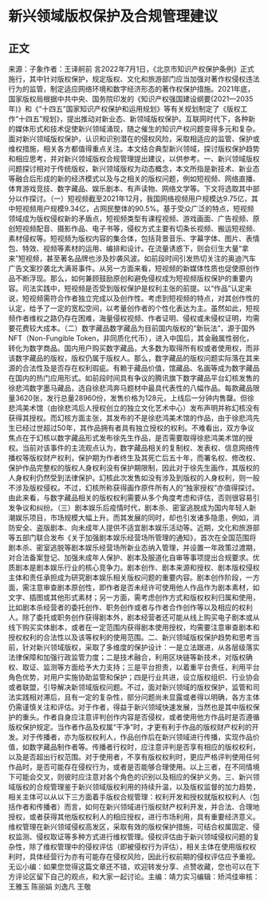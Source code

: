 # 新兴领域版权保护及合规管理建议
## 正文
来源：子象作者：王译舸前 言2022年7月1日，《北京市知识产权保护条例》正式施行，其中针对版权保护，规定版权、文化和旅游部门应当加强对著作权侵权违法行为的监管，制定适应网络环境和数字经济形态的著作权保护措施。2021年底，国家版权局根据中共中央、国务院印发的《知识产权强国建设纲要(2021—2035年)》和《“十四五”国家知识产权保护和运用规划》等有关规划制定了《版权工作“十四五”规划》，提出推动对新业态、新领域版权保护。互联网时代下，各种新的媒体形式和技术促使新兴领域涌现，随之催生的知识产权问题变得多元和复杂。面对新兴领域版权保护，认识和识别潜在的侵权风险，采取相适应的监管、保护或维权措施，相关各方都值得重点关注。本文结合典型新兴领域，探讨版权保护趋势和相应思考，并对新兴领域版权合规管理提出建议，以供参考。一、新兴领域版权问题探讨相对于传统版权，新兴领域版权为动态概念，本文所指是新技术、新业态等融合后形成的新的经济模式以及与之相关的版权问题，例如短视频、网络直播、体育游戏竞技、数字藏品、娱乐剧本、有声读物、网络文学等。下文将选取其中部分以作探讨。（一）短视频截至2021年12月，我国网络视频用户规模达9.75亿，其中短视频用户规模9.34亿，占网民整体的90.5%。基于受众广泛的特点，短视频领域成为版权侵权新的矛盾点，短视频类型有课程视频、游戏画面、广告视频、原创短视频配音、摄影作品、电子书等，侵权方式主要有切条长视频、搬运短视频、素材侵权等。短视频为版权内容的集合体，包括背景音乐、字幕字体、图片、表情包、特效、视频等素材的运用、编排和设计。在流量诱惑下，则会衍生大量“拿来”短视频，甚至著名品牌也涉及抄袭风波。如前段时间引发热切关注的奥迪汽车广告文案抄袭北大满哥事件。从另一方面来看，短视频的新媒体性质也促使原创作品不断浮现。那么，如何兼顾鼓励原创和避免侵权成为短视频版权保护的重要内容。司法实践中，短视频是否受到版权保护是权利主张的前提。以“作品”认定来说，短视频需符合作者独立完成以及创作性。考虑到短视频的特点，对其创作性的认定，给予了一定的宽松空间，以考量创作者的个性化表达为主。虽然如此，短视频作者维权之路仍存在困难，海量侵权视频、作者证明、侵权或未侵权证明，均需要花费较大成本。（二）数字藏品数字藏品为目前国内版权的“新玩法”，源于国外NFT（Non-Fungible Token，非同质化代币），进入中国后，其金融属性弱化，转化为数字商品。国内用户购买数字藏品，大多数为取得所有权或者使用权，而非该数字藏品的版权，版权仍属于版权人。那么，数字藏品的版权问题实际落在其来源的合法性及是否存在权利瑕疵。有赖于藏品价值，馆藏品、名画等成为数字藏品在国内的热门应用形式。如前段时间具有争议的腾讯旗下数字藏品平台幻核发售的徐悲鸿数字墨马藏品，选自徐悲鸿奔马题材中最具代表性的八幅作品。每款藏品限量3620张，发行总量28960份，发售价格为128元，上线后一分钟内售罄。但徐悲鸿美术馆（由徐悲鸿后人授权创立的独立文化艺术中心）发布声明并称幻核没有获得其授权。而幻核方面主张，其发布的不是徐悲鸿美术馆的作品，由于徐悲鸿先生已经过世超过50年，其作品拥有者具有独立授权的权利。不难看出，双方争议焦点在于幻核以数字藏品形式发布徐先生作品，是否需要取得徐悲鸿美术馆的授权。当前对该事件的主流观点认为，数字藏品相关的复制权、发表权、信息网络传播权等版权财产权利，保护期为作者终生及其死亡后五十年，而署名权、修改权、保护作品完整权的版权人身权利没有保护期限制，因此对于徐先生画作，其版权的人身权利仍然受到法律保护。幻核此次发售如没有涉及到版权的人身权利，则一般不涉及版权侵权。不过，幻核所称获得画作原件所有人的“独家授权”亦值得探讨。由此来看，与数字藏品相关的版权权利需要从多个角度考虑和评估，否则很容易引发争议和纠纷。（三）剧本娱乐后疫情时代，剧本杀、密室逃脱成为国内年轻人新潮娱乐项目，市场规模大幅上升。而其发展的同时，却也引发诸多隐患，例如，消防安全、盗版剧本、向未成年人提供不适宜剧本娱乐活动等。近期，文化和旅游部等五部门联合发布《关于加强剧本娱乐经营场所管理的通知》，首次在全国范围将剧本杀、密室逃脱等剧本娱乐经营场所新业态纳入管理，并设置一年政策过渡期，对合法备案登记、加强未成年人保护、剧本及服道化自审等事项提出合规要求。优质剧本是剧本娱乐行业的核心竞争力。剧本创作、剧本来源和授权、剧本版权侵权主体和责任承担成为研究剧本娱乐相关版权问题的重要内容。剧本创作阶段，一方面，需注意审查剧本原创性，即作者是否未经许可使用他人作品作为剧本素材，如文字、插图或其他形式素材；另一方面，需考虑创作方式和版权权利归属和使用，比如剧本杀经营者的委托创作、职务创作或者与作者合作创作等以及相应的权利人。除了委托或职务创作获得剧本外，剧本经营者还可能从线上购买电子剧本或从线下购买实体剧本，或者在一定范围内获得剧本使用授权，均需要注意审查剧本和授权权利的合法性以及该等权利的使用范围。二、新兴领域版权保护趋势和思考当前，针对新兴领域版权，采取了多维度的保护设计：一是立法跟进，从各层级落实法律保障和加强行政监管力度；二是技术融合，利用区块链等新技术，对版权确权、取证、监测等方面给予大力支持；三是平台担责，以着重平台责任，利用平台角色优势，对用户实施协助监管和保护；四是行业共进，设立版权组织、行业协会或者联盟，引导解决新领域版权问题。不过，面对新兴领域的版权保护，监管和司法实践相对滞后，且有一定的复杂性，部分问题尚未显露或者得以明确，各方主体仍需谨慎关注和评估。对于作者，得益于新兴领域快速发展，当然也是其中版权保护的重头。作者自身应注意评判创作内容是否侵权，或者使用他方作品时是否遵循版权保护规定。当作者作品及权属“干净”时，才更有利于作品的版权财产权利的开发。对于传播者，亦为版权权利人，作品创作后在新兴领域进行传播，实现作品价值，如数字藏品制作者等。传播者行权时，应注意评判是否享有相应的版权权利，以及是否超出行权范围。对于使用者，不享有版权权利时，更应严格评判使用任何作品时，是否可能存在侵权行为，或者是否能够合理使用。以上三者，在不同情境下可能会交叉，则彼时应注意对各个角色的识别以及相应的保护义务。三、新兴领域版权的合规管理鉴于新兴领域版权利用的持续升温，以及版权监督的加力趋势，相关主体可以从以下三方面着手版权合规管理：权利开发和授权就版权权利人（包括作者和传播者）而言，如何在新兴领域进行版权财产权利开发，并合法、合理地授权，或者获得其他版权权利人的相应授权，进行市场利用，具有重要经济意义。维权管理在新兴领域侵权高发区，采取有效的版权保护措施，可结合权属固定、侵权监测、侵权取证等多种方式进行维权管理。侵权评估由于新兴领域侵权问题的复杂性，除了维权管理中的侵权评估（即被侵权行为评估），相关主体在使用版权权利时，具体经营行为亦有可能存在侵权风险，因此行权前期的侵权评估应予重视。无讼小编：如果您觉得这篇文章还不错，欢迎转发分享、点赞收藏，您也可以在下方评论区留下自己的观点，和大家一起讨论。主编：靖力实习编辑：矫鸿佳审核：王雅玉 陈丽娟 刘逸凡 王敬